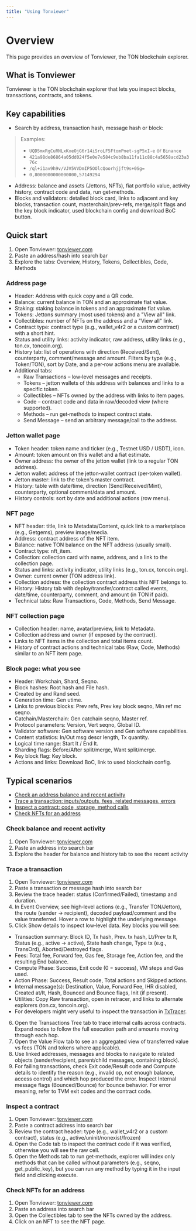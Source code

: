 ```yaml
---
title: "Using Tonviewer"
---
```


# Overview
This page provides an overview of Tonviewer, the TON blockchain explorer.

## What is Tonviewer
Tonviewer is the TON blockchain explorer that lets you inspect blocks, transactions, contracts, and tokens.

## Key capabilities
- Search by address, transaction hash, message hash or block:
> Examples:
> - `UQD5mxRgCuRNLxKxeOjG6r14iSroLF5FtomPnet-sgP5xI-e` or `Binance`
> - `421a98de86864a05dd024f5e0e7e584c9eb8ba11fa11c88c4a5658acd23a376c`
> - `/ql+i1av9h9v/VJV5VVDmIP5OOlcQoorhjjft9s+0Sg=`
> - `0,8000000000000000,57149294`
- Address: balance and assets (Jettons, NFTs), fiat portfolio value, activity history, contract code and data, run get‑methods.
- Blocks and validators: detailed block card, links to adjacent and key blocks, transaction count, masterchain/prev‑refs, merge/split flags and the key block indicator, used blockchain config and download BoC button.

## Quick start
1. Open Tonviewer: [tonviewer.com](https://tonviewer.com)
2. Paste an address/hash into search bar
3. Explore the tabs: Overview, History, Tokens, Collectibles, Code, Methods

### Address page
- Header: Address with quick copy and a QR code.
- Balance: current balance in TON and an approximate fiat value.
- Staking: staking balance in tokens and an approximate fiat value.
- Tokens: Jettons summary (most used tokens) and a "View all" link.
- Collectibles: number of NFTs on the address and a "View all" link.
- Contract type: contract type (e.g., wallet_v4r2 or a custom contract) with a short hint.
- Status and utility links: activity indicator, raw address, utility links (e.g., ton.cx, toncoin.org).
- History tab: list of operations with direction (Received/Sent), counterparty, comment/message and amount. Filters by type (e.g., Token/TON), sort by Date, and a per‑row actions menu are available.
- Additional tabs:
  - Raw Transactions – low‑level messages and receipts.
  - Tokens – jetton wallets of this address with balances and links to a specific token.
  - Collectibles – NFTs owned by the address with links to item pages.
  - Code – contract code and data in raw/decoded view (where supported).
  - Methods – run get‑methods to inspect contract state.
  - Send Message – send an arbitrary message/call to the address.

### Jetton wallet page
- Token header: token name and ticker (e.g., Testnet USD / USDT), icon.
- Amount: token amount on this wallet and a fiat estimate.
- Owner address: the owner of the jetton wallet (link to a regular TON address).
- Jetton wallet: address of the jetton‑wallet contract (per‑token wallet).
- Jetton master: link to the token's master contract.
- History: table with date/time, direction (Send/Received/Mint), counterparty, optional comment/data and amount.
- History controls: sort by date and additional actions (row menu).

### NFT page
- NFT header: title, link to Metadata/Content, quick link to a marketplace (e.g., Getgems), preview image/media.
- Address: contract address of the NFT item.
- Balance: native TON balance on the NFT address (usually small).
- Contract type: nft_item.
- Collection: collection card with name, address, and a link to the collection page.
- Status and links: activity indicator, utility links (e.g., ton.cx, toncoin.org).
- Owner: current owner (TON address link).
- Collection address: the collection contract address this NFT belongs to.
- History: History tab with deploy/transfer/contract called events, date/time, counterparty, comment, and amount (in TON if paid).
- Technical tabs: Raw Transactions, Code, Methods, Send Message.

### NFT collection page
- Collection header: name, avatar/preview, link to Metadata.
- Collection address and owner (if exposed by the contract).
- Links to NFT items in the collection and total items count.
- History of contract actions and technical tabs (Raw, Code, Methods) similar to an NFT item page.

### Block page: what you see
- Header: Workchain, Shard, Seqno.
- Block hashes: Root hash and File hash.
- Created by and Rand seed.
- Generation time: Gen utime.
- Links to previous blocks: Prev refs, Prev key block seqno, Min ref mc seqno.
- Catchain/Masterchain: Gen catchain seqno, Master ref.
- Protocol parameters: Version, Vert seqno, Global ID.
- Validator software: Gen software version and Gen software capabilities.
- Content statistics: In/Out msg descr length, Tx quantity.
- Logical time range: Start lt / End lt.
- Sharding flags: Before/After split/merge, Want split/merge.
- Key block flag: Key block.
- Actions and links: Download BoC, link to used blockchain config.

## Typical scenarios
- [Check an address balance and recent activity](#check-an-address-balance-and-recent-activity)
- [Trace a transaction: inputs/outputs, fees, related messages, errors](#trace-a-transaction)
- [Inspect a contract: code, storage, method calls](#inspect-a-contract)
- [Check NFTs for an address](#check-nfts-for-an-address)

### Check balance and recent activity
1. Open Tonviewer: [tonviewer.com](https://tonviewer.com)
2. Paste an address into search bar
3. Explore the header for balance and history tab to see the recent activity

### Trace a transaction
1. Open Tonviewer: [tonviewer.com](https://tonviewer.com)
2. Paste a transaction or message hash into search bar
3. Review the trace header: status (Confirmed/Failed), timestamp and duration.
4. In Event Overview, see high‑level actions (e.g., Transfer TON/Jetton), the route (sender → recipient), decoded payload/comment and the value transferred. Hover a row to highlight the underlying message.
5. Click Show details to inspect low‑level data. Key blocks you will see:
  - Transaction summary: Block ID, Tx hash, Prev. tx hash, Lt/Prev tx lt, Status (e.g., active → active), State hash change, Type tx (e.g., TransOrd), Aborted/Destroyed flags.
  - Fees: Total fee, Forward fee, Gas fee, Storage fee, Action fee, and the resulting End balance.
  - Compute Phase: Success, Exit code (0 = success), VM steps and Gas used.
  - Action Phase: Success, Result code, Total actions and Skipped actions.
  - Internal message(s): Destination, Value, Forward Fee, IHR disabled, Created at/lt, Hash, Bounced and Bounce flags, Init (if present).
  - Utilities: Copy Raw transaction, open in retracer, and links to alternate explorers (ton.cx, toncoin.org).
  - For developers might very useful to inspect the transaction in [TxTracer](https://txtracer.ton.org/).
6. Open the Transactions Tree tab to trace internal calls across contracts. Expand nodes to follow the full execution path and amounts moving through each hop.
7. Open the Value Flow tab to see an aggregated view of transferred value vs fees (TON and tokens where applicable).
8. Use linked addresses, messages and blocks to navigate to related objects (sender/recipient, parent/child messages, containing block).
9. For failing transactions, check Exit code/Result code and Compute details to identify the reason (e.g., invalid op, not enough balance, access control) and which hop produced the error. Inspect Internal message flags (Bounced/Bounce) for bounce behavior. For error meaning, refer to TVM exit codes and the contract code.

### Inspect a contract
1. Open Tonviewer: [tonviewer.com](https://tonviewer.com)
2. Paste a contract address into search bar
3. Review the contract header: type (e.g., wallet_v4r2 or a custom contract), status (e.g., active/uninit/nonexist/frozen)
4. Open the Code tab to inspect the contract code if it was verified, otherwise you will see the raw cell.
5. Open the Methods tab to run get‑methods, explorer will index only methods that can be called without parameters (e.g., seqno, get_public_key), but you can run any method by typing it in the input field and clicking execute.

### Check NFTs for an address
1. Open Tonviewer: [tonviewer.com](https://tonviewer.com)
2. Paste an address into search bar
3. Open the Collectibles tab to see the NFTs owned by the address.
4. Click on an NFT to see the NFT page.
